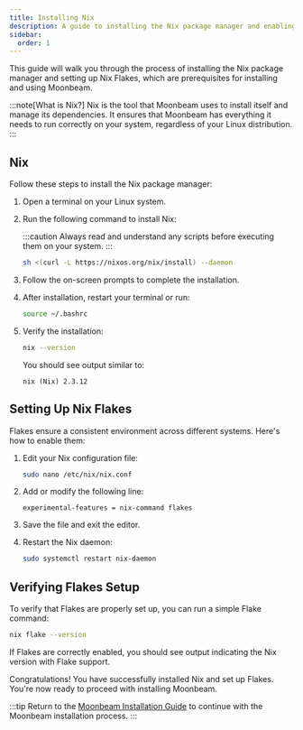 ```yaml
---
title: Installing Nix 
description: A guide to installing the Nix package manager and enabling Nix Flakes
sidebar:
  order: 1
---
```



This guide will walk you through the process of installing the Nix package manager and setting up Nix Flakes, which are prerequisites for installing and using Moonbeam.

:::note[What is Nix?]
Nix is the tool that Moonbeam uses to install itself and manage its dependencies. It ensures that Moonbeam has everything it needs to run correctly on your system, regardless of your Linux distribution.
:::

## Nix

Follow these steps to install the Nix package manager:

<Steps>

1. Open a terminal on your Linux system.

2. Run the following command to install Nix:

   :::caution
   Always read and understand any scripts before executing them on your system.
   :::

   ```bash title="Installing Nix..."
   sh <(curl -L https://nixos.org/nix/install) --daemon
   ```

3. Follow the on-screen prompts to complete the installation.

4. After installation, restart your terminal or run:

   ```bash
   source ~/.bashrc
   ```

5. Verify the installation:

   ```bash
   nix --version
   ```

   You should see output similar to:

   ```
   nix (Nix) 2.3.12
   ```

</Steps>

## Setting Up Nix Flakes

Flakes ensure a consistent environment across different systems. Here's how to enable them:

<Steps>

1. Edit your Nix configuration file:

   ```bash
   sudo nano /etc/nix/nix.conf
   ```

2. Add or modify the following line:

   ```
   experimental-features = nix-command flakes
   ```

3. Save the file and exit the editor.

4. Restart the Nix daemon:

   ```bash
   sudo systemctl restart nix-daemon
   ```

</Steps>

## Verifying Flakes Setup

To verify that Flakes are properly set up, you can run a simple Flake command:

```bash
nix flake --version
```

If Flakes are correctly enabled, you should see output indicating the Nix version with Flake support.

Congratulations! You have successfully installed Nix and set up Flakes. You're now ready to proceed with installing Moonbeam.

:::tip
Return to the [Moonbeam Installation Guide](/getting-started/installation-guide/) to continue with the Moonbeam installation process.
:::
